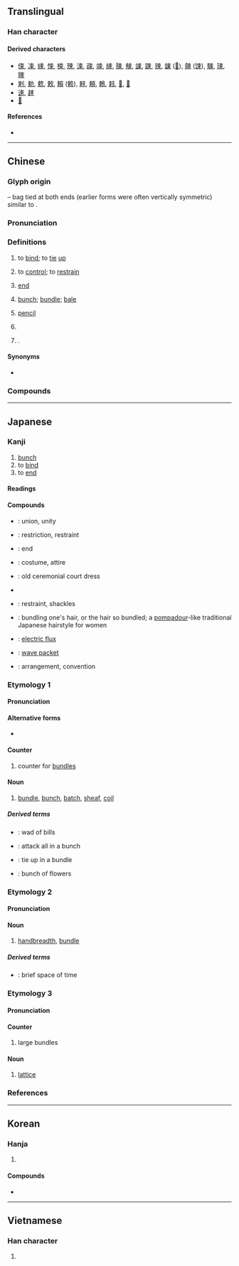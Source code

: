 {{character info}}
==Translingual==

===Han character===
{{Han char|rn=75|rad=木|as=03|sn=7|four=50906|canj=DL|ids=⿻木口}}

====Derived characters====
* [[㑛]], [[凁]], [[娕]], [[悚]], [[梀]], [[殐]], [[涑]], [[疎]], [[竦]], [[綀]], [[脨]], [[觫]],‎ [[誎]], [[踈]], [[辣]], [[鋉]] ([[𨱈]]), [[餗]] ([[𫗧]]), [[駷]], [[㻋]], [[䀳]]
* [[剌]], [[勅]], [[欶]], [[敕]], [[賴]] ([[赖]]), [[辢]], [[頼]], [[鵣]], [[㩽]], [[𧆄]], [[𣜋]]
* [[速]], [[趚]]
* [[𠁃]]

====References====
* {{Han ref|kx=0512.120|dkj=14480|dj=0898.040|hdz=21158.030|uh=675F|ud=26463|bh=A7F4|bd=42996}}

----

==Chinese==
{{zh-forms}}

===Glyph origin===
{{Han etyl}}
{{liushu|i}} – bag tied at both ends (earlier forms were often vertically symmetric) similar to {{zh-l|*東}}.

===Pronunciation===
{{zh-pron
|m=shù,sù,2n=Beijing dialect
|c=cuk1
|c-t=cuuk2
|h=pfs=suk/sok
|md=sók
|mn=sok
|mn-t=sog4
|w=4soq
|mc=y
|oc=y
|ma=
|cat=v,n,cl,pn
}}

===Definitions===
{{zh-hanzi}}

# to [[bind]]; to [[tie]] [[up]]
#: {{zh-x|束縛|to [[bind]]; to [[tie]] [[up]]}}
# {{lb|zh|now|in compounds}} to [[control]]; to [[restrain]]
#: {{zh-x|拘束|[[restraint]]; [[inhibited]]; [[constraint]]}}
# {{lb|zh|now|in compounds}} [[end]]
#: {{zh-x|結束|[[end]]}}
# [[bunch]]; [[bundle]]; [[bale]]
#: {{zh-x|光束|light '''beam'''}}
# {{lb|zh|geometry}} [[pencil]] {{gl|[[family]] of [[geometric]] objects with a common [[property]]}}
#: {{zh-x|平面-束|'''pencil''' of planes}}
# {{zh-classifier|objects in [[bunch]]es or [[bundle]]s, such as [[bouquet]]s of flowers|cat=y}}
#: {{zh-x|一 束 玫瑰|a [[bouquet]] of [[roses]]}}
# {{surname|zh}}.

====Synonyms====
* {{s|to control}}
{{zh-syn-saurus|克制}}

===Compounds===
{{zh-der|保護管束|局束|光束|拴束|整束|束髮|束修|束手旁觀|束帛|束裝盜金|束芻|束腰|束身自修|束素|束杖理民|拘束|束手束腳|束手就擒|案兵束甲|束裝|拘拘束束|束手無措|束縛|束身|束身就縛|束緊|束手待斃|無束無拘|束胸|束髮封帛|束身修行|無拘無束|束之高閣|束手無策|檢束|束錦|束手|束脩|束帶頂冠|束縕請火|束手就縛|束馬懸車|束髮金冠|束阨|束薪|束線|束甲|收束|能束|裝束|粒米束薪|管束|結束|鈐束|結束語|縛束|約束|要束|羈束|筋不束骨|維管束|大束|房室束|希氏束}}

{{zh-cat|Beginning|Intermediate}}

----

==Japanese==

===Kanji===
{{ja-kanji|grade=4|rs=木03}}

# [[bunch]]
# to [[bind]]
# to [[end]]

====Readings====
{{ja-readings
|goon=そく
|kanon=しょく
|kun=たば-, たば-ねる, つか-, つか-ねる
}}

====Compounds====
* {{ja-r|結%束|けっ%そく}}: union, unity
* {{ja-r|拘%束|こう%そく}}: restriction, restraint
* {{ja-r|収%束|しゅう%そく}}: end
* {{ja-r|装%束|しょう%ぞく}}: costume, attire
* {{ja-r|束%帯|そく%たい}}: old ceremonial court dress
* {{ja-r|束に立つ|そく に たつ}}
* {{ja-r|束%縛|そく%ばく}}: restraint, shackles
* {{ja-r|束%髪|そく%はつ}}: bundling one's hair, or the hair so bundled; a [[pompadour]]-like traditional Japanese hairstyle for women
* {{ja-r|電%束|でん%そく}}: [[electric flux]]
* {{ja-r|波%束|は%そく}}: [[wave packet]]
* {{ja-r|約%束|やく%そく}}: arrangement, convention

===Etymology 1===
{{ja-kanjitab|たば|yomi=k}}

====Pronunciation====
{{ja-pron|yomi=k|たば|acc=1|acc_ref=DJR,NHK}}

====Alternative forms====
* {{ja-l|把}}

====Counter====
{{ja-pos|counter|たば}}

# counter for [[bundle]]s
#: {{ja-usex|それ は 一'''束''' 十 円 の 値段 でした|それ は ひと'''たば''' じゅう えん の ねだん でした|They cost 10 yen a '''bundle'''}}

====Noun====
{{ja-noun|たば}}

# [[bundle]], [[bunch]], [[batch]], [[sheaf]], [[coil]]
#: {{ja-usex|彼 は 古い 手%紙 を '''束''' に した|かれ は ふるい て%がみ を '''たば''' に した|He bound old letters into a '''bundle'''}}

=====Derived terms=====
* {{ja-r|札%束|さつ%たば}}: wad of bills
* {{ja-r|束になって掛かる|たば に なって かかる}}: attack all in a bunch
* {{ja-r|束ねる|たばねる}}: tie up in a bundle
* {{ja-r|花%束|はな%たば}}: bunch of flowers

===Etymology 2===
{{ja-kanjitab|つか|yomi=k}}

====Pronunciation====
{{ja-pron|yomi=k|つか|acc=2|dev=1|acc_ref=DJR,NHK}}

====Noun====
{{ja-noun|つか}}

# [[handbreadth]], [[bundle]]

=====Derived terms=====
* {{ja-r|束の間|つかのま}}: brief space of time

===Etymology 3===
{{ja-kanjitab|そく|yomi=o}}

====Pronunciation====
{{ja-pron|yomi=goon|そく|acc=1|acc_ref=DJR}}

====Counter====
{{ja-pos|そく|counter}}

# large bundles

====Noun====
{{ja-noun|そく}}

# {{lb|ja|mathematics|order theory|sort=そく}} [[lattice]]

===References===
<references/>

----

==Korean==

===Hanja===
{{ko-hanja|묶다|묶을|속}}

# {{hanja form of|속|[[bunch]]; to [[bind]]}}

====Compounds====
* {{ko-l|약속|a [[promise]]|約束}}

----

==Vietnamese==

===Han character===
{{vi-readings|reading=thút, súc, thót, thúc, thóc|rs=木03}}

# {{rfdef|vi|sort=木03}}
